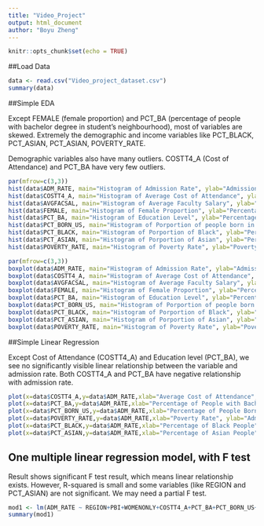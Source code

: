 ```yaml
---
title: "Video_Project"
output: html_document
author: "Boyu Zheng"
---
```


```r
knitr::opts_chunk$set(echo = TRUE)
```
  
##Load Data

```r
data <- read.csv("Video_project_dataset.csv")
summary(data)
```


##Simple EDA

Except FEMALE (female proportion) and PCT_BA (percentage of people with bachelor degree in student's neighbourhood), most of variables are skewed. Extremely the demographic and income variables like PCT_BLACK, PCT_ASIAN, PCT_ASIAN, POVERTY_RATE.

Demographic variables also have many outliers. COSTT4_A (Cost of Attendance) and PCT_BA have very few outliers.

```r
par(mfrow=c(3,3))
hist(data$ADM_RATE, main="Histogram of Admission Rate", ylab="Admission Rate", breaks=20)
hist(data$COSTT4_A, main="Histogram of Average Cost of Attendance", ylab="Average Cost of Attendance",breaks=20)
hist(data$AVGFACSAL, main="Histogram of Average Faculty Salary", ylab="Average Salary",breaks=20)
hist(data$FEMALE, main="Histogram of Female Proportion", ylab="Percentage of Female Student",breaks=20)
hist(data$PCT_BA, main="Histogram of Education Level", ylab="Percentage of people with bachelor degree, over 25",breaks=20)
hist(data$PCT_BORN_US, main="Histogram of Porportion of people born in US", ylab="Percentage of people born in US",breaks=20)
hist(data$PCT_BLACK, main="Histogram of Porportion of Black", ylab="Percentage of Black people in Student's Neighbourhood",breaks=20)
hist(data$PCT_ASIAN, main="Histogram of Porportion of Asian", ylab="Percentage of Asian people in Student's Neighbourhood",breaks=20)
hist(data$POVERTY_RATE, main="Histogram of Poverty Rate", ylab="Poverty Rate",breaks=20)
```

```r
par(mfrow=c(3,3))
boxplot(data$ADM_RATE, main="Histogram of Admission Rate", ylab="Admission Rate", horizontal=TRUE)
boxplot(data$COSTT4_A, main="Histogram of Average Cost of Attendance", ylab="Average Cost of Attendance",horizontal=TRUE)
boxplot(data$AVGFACSAL, main="Histogram of Average Faculty Salary", ylab="Average Salary",horizontal=TRUE)
boxplot(data$FEMALE, main="Histogram of Female Proportion", ylab="Percentage of Female Student",horizontal=TRUE)
boxplot(data$PCT_BA, main="Histogram of Education Level", ylab="Percentage of people with bachelor degree, over 25",horizontal=TRUE)
boxplot(data$PCT_BORN_US, main="Histogram of Porportion of people born in US", ylab="Percentage of people born in US",horizontal=TRUE)
boxplot(data$PCT_BLACK, main="Histogram of Porportion of Black", ylab="Percentage of Black people in Student's Neighbourhood",horizontal=TRUE)
boxplot(data$PCT_ASIAN, main="Histogram of Porportion of Asian", ylab="Percentage of Asian people in Student's Neighbourhood",horizontal=TRUE)
boxplot(data$POVERTY_RATE, main="Histogram of Poverty Rate", ylab="Poverty Rate",horizontal=TRUE)
```

##Simple Linear Regression

Except Cost of Attendance (COSTT4_A) and Education level (PCT_BA), we see no significantly visible linear relationship between the variable and admission rate. Both COSTT4_A and PCT_BA have negative relationship with admission rate. 

```r
plot(x=data$COSTT4_A,y=data$ADM_RATE,xlab="Average Cost of Attendance", ylab="Admission Rate", main="Scatter plot for Cost vs Admission Rate")
plot(x=data$PCT_BA,y=data$ADM_RATE,xlab="Percentage of People with Bachelor Degree", ylab="Admission Rate", main="Scatter plot for Education Level vs Admission Rate")
plot(x=data$PCT_BORN_US,y=data$ADM_RATE,xlab="Percentage of People Born in US", ylab="Admission Rate", main="Scatter plot for US Proportion vs Admission Rate")
plot(x=data$POVERTY_RATE,y=data$ADM_RATE,xlab="Poverty Rate", ylab="Admission Rate", main="Scatter plot for Poverty Rate vs Admission Rate")
plot(x=data$PCT_BLACK,y=data$ADM_RATE,xlab="Percentage of Black People", ylab="Admission Rate", main="Scatter plot for Black vs Admission Rate")
plot(x=data$PCT_ASIAN,y=data$ADM_RATE,xlab="Percentage of Asian People", ylab="Admission Rate", main="Scatter plot for Asian vs Admission Rate")
```

## One multiple linear regression model, with F test

Result shows significant F test result, which means linear relationship exists. However, R-squared is small and some variables (like REGION and PCT_ASIAN) are not significant. We may need a partial F test.

```r
mod1 <- lm(ADM_RATE ~ REGION+PBI+WOMENONLY+COSTT4_A+PCT_BA+PCT_BORN_US+PCT_BLACK+PCT_ASIAN+POVERTY_RATE, data=data)
summary(mod1)
```

